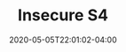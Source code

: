 ---
title: Insecure S4
artist: Issa Rae & Larry Wilmore
status: Watching
cover: ./assets/insecure s4.jpeg
date: 2020-05-05T22:01:02-04:00
tags: ["inbox"]
---